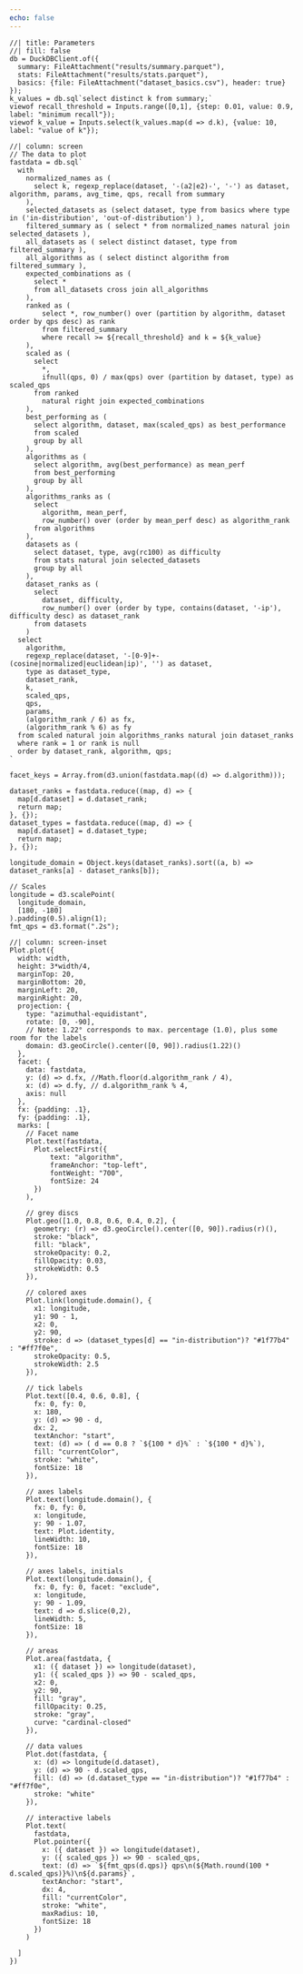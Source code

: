 ```yaml
---
echo: false
---
```


```ojs
//| title: Parameters
//| fill: false
db = DuckDBClient.of({
  summary: FileAttachment("results/summary.parquet"),
  stats: FileAttachment("results/stats.parquet"),
  basics: {file: FileAttachment("dataset_basics.csv"), header: true}
});
k_values = db.sql`select distinct k from summary;`
viewof recall_threshold = Inputs.range([0,1], {step: 0.01, value: 0.9, label: "minimum recall"});
viewof k_value = Inputs.select(k_values.map(d => d.k), {value: 10, label: "value of k"});
```

```ojs
//| column: screen
// The data to plot
fastdata = db.sql`
  with
    normalized_names as (
      select k, regexp_replace(dataset, '-(a2|e2)-', '-') as dataset, algorithm, params, avg_time, qps, recall from summary
    ),
    selected_datasets as (select dataset, type from basics where type in ('in-distribution', 'out-of-distribution') ),
    filtered_summary as ( select * from normalized_names natural join selected_datasets ),
    all_datasets as ( select distinct dataset, type from filtered_summary ),
    all_algorithms as ( select distinct algorithm from filtered_summary ),
    expected_combinations as (
      select *
      from all_datasets cross join all_algorithms
    ),
    ranked as (
        select *, row_number() over (partition by algorithm, dataset order by qps desc) as rank
        from filtered_summary
        where recall >= ${recall_threshold} and k = ${k_value}
    ),
    scaled as (
      select
        *,
        ifnull(qps, 0) / max(qps) over (partition by dataset, type) as scaled_qps
      from ranked
        natural right join expected_combinations
    ),
    best_performing as (
      select algorithm, dataset, max(scaled_qps) as best_performance
      from scaled
      group by all
    ),
    algorithms as (
      select algorithm, avg(best_performance) as mean_perf
      from best_performing
      group by all
    ),
    algorithms_ranks as (
      select
        algorithm, mean_perf,
        row_number() over (order by mean_perf desc) as algorithm_rank
      from algorithms
    ),
    datasets as (
      select dataset, type, avg(rc100) as difficulty
      from stats natural join selected_datasets
      group by all
    ),
    dataset_ranks as (
      select
        dataset, difficulty,
        row_number() over (order by type, contains(dataset, '-ip'), difficulty desc) as dataset_rank
      from datasets 
    )
  select
    algorithm,
    regexp_replace(dataset, '-[0-9]+-(cosine|normalized|euclidean|ip)', '') as dataset,
    type as dataset_type,
    dataset_rank,
    k,
    scaled_qps,
    qps,
    params,
    (algorithm_rank / 6) as fx,
    (algorithm_rank % 6) as fy
  from scaled natural join algorithms_ranks natural join dataset_ranks
  where rank = 1 or rank is null
  order by dataset_rank, algorithm, qps;
`

facet_keys = Array.from(d3.union(fastdata.map((d) => d.algorithm)));

dataset_ranks = fastdata.reduce((map, d) => {
  map[d.dataset] = d.dataset_rank;
  return map;
}, {});
dataset_types = fastdata.reduce((map, d) => {
  map[d.dataset] = d.dataset_type;
  return map;
}, {});

longitude_domain = Object.keys(dataset_ranks).sort((a, b) => dataset_ranks[a] - dataset_ranks[b]);

// Scales
longitude = d3.scalePoint(
  longitude_domain,
  [180, -180]
).padding(0.5).align(1);
fmt_qps = d3.format(".2s");
```

```ojs
//| column: screen-inset
Plot.plot({
  width: width,
  height: 3*width/4,
  marginTop: 20,
  marginBottom: 20,
  marginLeft: 20,
  marginRight: 20,
  projection: {
    type: "azimuthal-equidistant",
    rotate: [0, -90],
    // Note: 1.22° corresponds to max. percentage (1.0), plus some room for the labels
    domain: d3.geoCircle().center([0, 90]).radius(1.22)()
  },
  facet: {
    data: fastdata,
    y: (d) => d.fx, //Math.floor(d.algorithm_rank / 4),
    x: (d) => d.fy, // d.algorithm_rank % 4,
    axis: null
  },
  fx: {padding: .1},
  fy: {padding: .1},
  marks: [
    // Facet name
    Plot.text(fastdata,
      Plot.selectFirst({
          text: "algorithm",
          frameAnchor: "top-left",
          fontWeight: "700",
          fontSize: 24
      })
    ),

    // grey discs
    Plot.geo([1.0, 0.8, 0.6, 0.4, 0.2], {
      geometry: (r) => d3.geoCircle().center([0, 90]).radius(r)(),
      stroke: "black",
      fill: "black",
      strokeOpacity: 0.2,
      fillOpacity: 0.03,
      strokeWidth: 0.5
    }),

    // colored axes
    Plot.link(longitude.domain(), {
      x1: longitude,
      y1: 90 - 1,
      x2: 0,
      y2: 90,
      stroke: d => (dataset_types[d] == "in-distribution")? "#1f77b4" : "#ff7f0e",
      strokeOpacity: 0.5,
      strokeWidth: 2.5
    }),

    // tick labels
    Plot.text([0.4, 0.6, 0.8], {
      fx: 0, fy: 0,
      x: 180,
      y: (d) => 90 - d,
      dx: 2,
      textAnchor: "start",
      text: (d) => ( d == 0.8 ? `${100 * d}%` : `${100 * d}%`),
      fill: "currentColor",
      stroke: "white",
      fontSize: 18
    }),

    // axes labels
    Plot.text(longitude.domain(), {
      fx: 0, fy: 0,
      x: longitude,
      y: 90 - 1.07,
      text: Plot.identity,
      lineWidth: 10,
      fontSize: 18
    }),

    // axes labels, initials
    Plot.text(longitude.domain(), {
      fx: 0, fy: 0, facet: "exclude",
      x: longitude,
      y: 90 - 1.09,
      text: d => d.slice(0,2),
      lineWidth: 5,
      fontSize: 18
    }),

    // areas
    Plot.area(fastdata, {
      x1: ({ dataset }) => longitude(dataset),
      y1: ({ scaled_qps }) => 90 - scaled_qps,
      x2: 0,
      y2: 90,
      fill: "gray",
      fillOpacity: 0.25,
      stroke: "gray",
      curve: "cardinal-closed"
    }),

    // data values
    Plot.dot(fastdata, {
      x: (d) => longitude(d.dataset),
      y: (d) => 90 - d.scaled_qps,
      fill: (d) => (d.dataset_type == "in-distribution")? "#1f77b4" : "#ff7f0e",
      stroke: "white"
    }),

    // interactive labels
    Plot.text(
      fastdata,
      Plot.pointer({
        x: ({ dataset }) => longitude(dataset),
        y: ({ scaled_qps }) => 90 - scaled_qps,
        text: (d) => `${fmt_qps(d.qps)} qps\n(${Math.round(100 * d.scaled_qps)}%)\n${d.params}`,
        textAnchor: "start",
        dx: 4,
        fill: "currentColor",
        stroke: "white",
        maxRadius: 10,
        fontSize: 18
      })
    )
    
  ]
})
```


